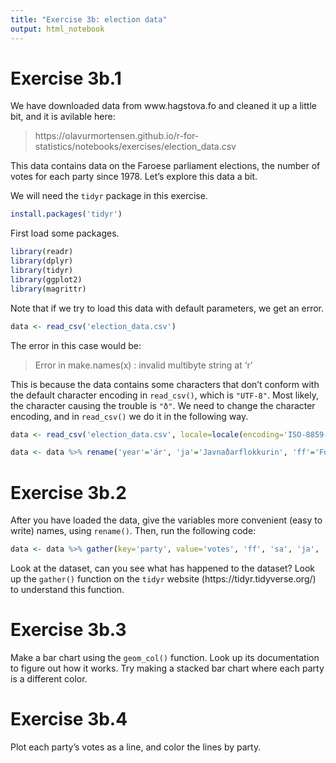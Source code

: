 ```yaml
---
title: "Exercise 3b: election data"
output: html_notebook
---
```


# Exercise 3b.1

We have downloaded data from www.hagstova.fo and cleaned it up a little bit, and it is avilable here:

> https://olavurmortensen.github.io/r-for-statistics/notebooks/exercises/election_data.csv

This data contains data on the Faroese parliament elections, the number of votes for each party since 1978. Let's explore this data a bit.

We will need the `tidyr` package in this exercise.

```r
install.packages('tidyr')
```

First load some packages.

```r
library(readr)
library(dplyr)
library(tidyr)
library(ggplot2)
library(magrittr)
```

Note that if we try to load this data with default parameters, we get an error.

```r
data <- read_csv('election_data.csv')
```

The error in this case would be:

> Error in make.names(x) : invalid multibyte string at '<e1>r'

This is because the data contains some characters that don't conform with the default character encoding in `read_csv()`, which is `"UTF-8"`. Most likely, the character causing the trouble is `"ð"`. We need to change the character encoding, and in `read_csv()` we do it in the following way.

```r
data <- read_csv('election_data.csv', locale=locale(encoding='ISO-8859-1'))
```


```r
data <- data %>% rename('year'='ár', 'ja'='Javnaðarflokkurin', 'ff'='Fólkaflokkurin', 'sa'='Sambandsflokkurin', 'sj'='Nýtt Sjálvstýri', 'tj'='Tjóðveldi', 'mi'='Miðflokkurin', 'fr'='Framsókn')
```

# Exercise 3b.2

After you have loaded the data, give the variables more convenient (easy to write) names, using `rename()`. Then, run the following code:

```r
data <- data %>% gather(key='party', value='votes', 'ff', 'sa', 'ja', 'sj', 'tj', 'mi', 'fr')
```

Look at the dataset, can you see what has happened to the dataset? Look up the `gather()` function on the `tidyr` website (https://tidyr.tidyverse.org/) to understand this function.

# Exercise 3b.3

Make a bar chart using the `geom_col()` function. Look up its documentation to figure out how it works. Try making a stacked bar chart where each party is a different color.

# Exercise 3b.4

Plot each party's votes as a line, and color the lines by party.















